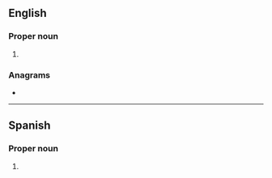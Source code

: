 ==English==

===Proper noun===
{{en-proper noun|-}}

# {{initialism of|en|{{w|Royal Field Artillery}}}}

===Anagrams===
* {{anagrams|en|a=afr|'arf|AFR|AFr.|ARF|Afr.|FAR|Fra|RAF|arf|far|fra}}

----

==Spanish==

===Proper noun===
{{es-proper noun|f}}

# {{abbreviation of|es|República Federal de Alemania|nodot=1}} {{gloss|Federal Republic of Germany}}